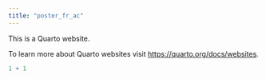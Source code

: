 ```yaml
---
title: "poster_fr_ac"
---
```


This is a Quarto website.

To learn more about Quarto websites visit <https://quarto.org/docs/websites>.

```r
1 + 1
```
